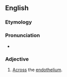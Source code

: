 ==English==

===Etymology===
{{prefix|trans|endothelial|lang=en}}

===Pronunciation===
* {{a|US}} {{IPA|tɹænzɛndoʊˈθiliɔl|lang=en}}

===Adjective===
{{en-adj|-}}

# {{lb|en|cytology}} [[across|Across]] the [[endothelium]].
